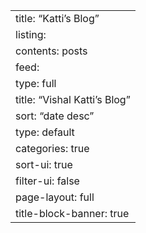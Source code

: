 ---
title: "Katti's Blog"
listing:
  contents: posts
  feed: 
    type: full
    title: "Vishal Katti's Blog"
  sort: "date desc"
  type: default
  categories: true
  sort-ui: true
  filter-ui: false
page-layout: full
title-block-banner: true
---